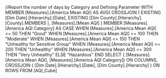 //Report the number of days by Category and Defining Parameter
WITH 
MEMBER [Measures].[America Mean AQI] AS 
  AVG(
	CROSSJOIN (
			EXISTING [Dim Date].[Hierarchy].[Date], 
			EXISTING [Dim County].[Hierarchy].[County].MEMBERS
		),
    [Measures].[Mean AQI]
  )
MEMBER [Measures].[America AQI Category] AS
    CASE 
        WHEN [Measures].[America Mean AQI] <= 50 THEN "Good"
        WHEN [Measures].[America Mean AQI] <= 100 THEN "Moderate"
        WHEN [Measures].[America Mean AQI] <= 150 THEN "Unhealthy for Sensitive Group"
        WHEN [Measures].[America Mean AQI] <= 200 THEN "Unhealthy"
        WHEN [Measures].[America Mean AQI] <= 300 THEN "Very Unhealthy"
        ELSE "Hazardous"
    END
SELECT 
  { [Measures].[America Mean AQI], 
	[Measures].[America AQI Category]} ON COLUMNS,
  CROSSJOIN 
	(
		[Dim Date].[Hierarchy].[Date], 
		[Dim County].[Hierarchy]
	) ON ROWS
FROM 
  [AQI_Cube]
